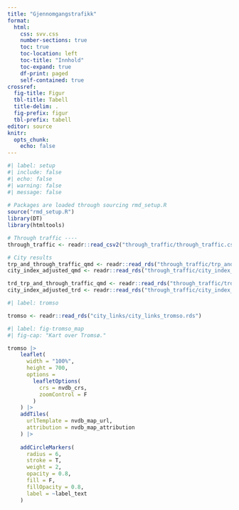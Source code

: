 ```yaml
---
title: "Gjennomgangstrafikk"
format: 
  html:
    css: svv.css
    number-sections: true
    toc: true
    toc-location: left
    toc-title: "Innhold"
    toc-expand: true
    df-print: paged
    self-contained: true
crossref:
  fig-title: Figur
  tbl-title: Tabell
  title-delim: .
  fig-prefix: figur
  tbl-prefix: tabell
editor: source
knitr: 
  opts_chunk: 
    echo: false
---
```



```r
#| label: setup
#| include: false
#| echo: false
#| warning: false
#| message: false
  
# Packages are loaded through sourcing rmd_setup.R
source("rmd_setup.R")
library(DT)
library(htmltools)

# Through traffic ----
through_traffic <- readr::read_csv2("through_traffic/through_traffic.csv")

# City results
trp_and_through_traffic_qmd <- readr::read_rds("through_traffic/trp_and_through_traffic.rds")
city_index_adjusted_qmd <- readr::read_rds("through_traffic/city_index_adjusted.rds")

trd_trp_and_through_traffic_qmd <- readr::read_rds("through_traffic/trd_trp_and_through_traffic.rds")
city_index_adjusted_trd <- readr::read_rds("through_traffic/city_index_adjusted_trd.rds")
```


```r
#| label: tromso

tromso <- readr::read_rds("city_links/city_links_tromso.rds")
```

```r
#| label: fig-tromso_map
#| fig-cap: "Kart over Tromsø."

tromso |>
    leaflet(
      width = "100%",
      height = 700,
      options =
        leafletOptions(
          crs = nvdb_crs,
          zoomControl = F
        )
    ) |>
    addTiles(
      urlTemplate = nvdb_map_url,
      attribution = nvdb_map_attribution
    ) |>
  
    addCircleMarkers(
      radius = 6,
      stroke = T,
      weight = 2,
      opacity = 0.8,
      fill = F,
      fillOpacity = 0.8,
      label = ~label_text
    )
```


